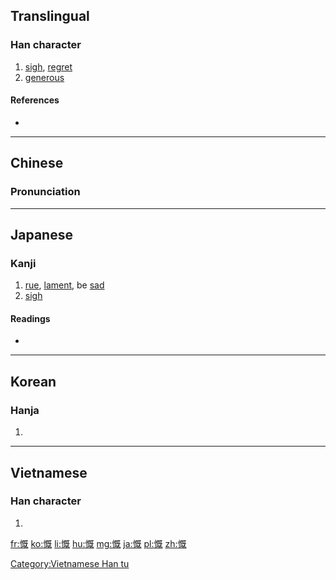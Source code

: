 ==Translingual==

===Han character===
{{Han char|rn=61|rad=心|as=09|sn=12|four=9101<sub>4</sub>|canj=心日戈山 (PAIU)|ids=⿰[[忄]][[既]]}}

# [[sigh]], [[regret]]
# [[generous]]

====References====
* {{Han ref|kx=0399.240|dkj=11122|dj=0739.110|hdz=42331.120|uh=6168|ud=24936|bh=B46E|bd=46190}}

----

==Chinese==
{{zh-hanzi-box|[[慨]]}}

===Pronunciation===
{{zh-pron
|m=kǎi
|c=koi2,koi3
|mc=y
|oc=y
|ma=
|cat=v,a
}}

----

==Japanese==

===Kanji===
{{ja-kanji|grade=c|rs=心09}}

# [[rue]], [[lament]], be [[sad]]
# [[sigh]] 

====Readings====
* {{ja-readings|on=[[がい]] (gai), [[かい]] (kai)|kun=[[なげく]] (nageku)}}

----

==Korean==

===Hanja===
{{ko-hanja|hangeul=개|eumhun=|rv=gae|mr=kae|y=kay}}

# {{defn|lang=ko|sort=心09}}

----

==Vietnamese==

===Han character===
{{vi-readings|rs=心09| hanviet = [[khái]], [[khới]]}}

# {{defn|lang=vi|sort=心09}}

[[Category:Vietnamese Han tu]]

[[fr:慨]]
[[ko:慨]]
[[li:慨]]
[[hu:慨]]
[[mg:慨]]
[[ja:慨]]
[[pl:慨]]
[[zh:慨]]